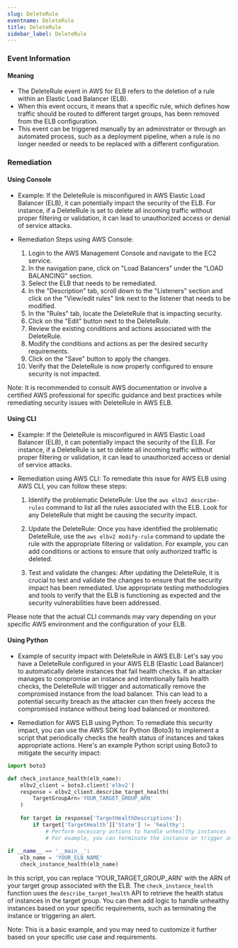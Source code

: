 ```yaml
--- 
slug: DeleteRule
eventname: DeleteRule
title: DeleteRule
sidebar_label: DeleteRule
---
```

                       
### Event Information

#### Meaning

- The DeleteRule event in AWS for ELB refers to the deletion of a rule within an Elastic Load Balancer (ELB).
- When this event occurs, it means that a specific rule, which defines how traffic should be routed to different target groups, has been removed from the ELB configuration.
- This event can be triggered manually by an administrator or through an automated process, such as a deployment pipeline, when a rule is no longer needed or needs to be replaced with a different configuration.

### Remediation

#### Using Console

- Example: If the DeleteRule is misconfigured in AWS Elastic Load Balancer (ELB), it can potentially impact the security of the ELB. For instance, if a DeleteRule is set to delete all incoming traffic without proper filtering or validation, it can lead to unauthorized access or denial of service attacks.

- Remediation Steps using AWS Console:
  1. Login to the AWS Management Console and navigate to the EC2 service.
  2. In the navigation pane, click on "Load Balancers" under the "LOAD BALANCING" section.
  3. Select the ELB that needs to be remediated.
  4. In the "Description" tab, scroll down to the "Listeners" section and click on the "View/edit rules" link next to the listener that needs to be modified.
  5. In the "Rules" tab, locate the DeleteRule that is impacting security.
  6. Click on the "Edit" button next to the DeleteRule.
  7. Review the existing conditions and actions associated with the DeleteRule.
  8. Modify the conditions and actions as per the desired security requirements.
  9. Click on the "Save" button to apply the changes.
  10. Verify that the DeleteRule is now properly configured to ensure security is not impacted.

Note: It is recommended to consult AWS documentation or involve a certified AWS professional for specific guidance and best practices while remediating security issues with DeleteRule in AWS ELB.

#### Using CLI

- Example: If the DeleteRule is misconfigured in AWS Elastic Load Balancer (ELB), it can potentially impact the security of the ELB. For instance, if a DeleteRule is set to delete all incoming traffic without proper filtering or validation, it can lead to unauthorized access or denial of service attacks.

- Remediation using AWS CLI: To remediate this issue for AWS ELB using AWS CLI, you can follow these steps:

  1. Identify the problematic DeleteRule: Use the `aws elbv2 describe-rules` command to list all the rules associated with the ELB. Look for any DeleteRule that might be causing the security impact.

  2. Update the DeleteRule: Once you have identified the problematic DeleteRule, use the `aws elbv2 modify-rule` command to update the rule with the appropriate filtering or validation. For example, you can add conditions or actions to ensure that only authorized traffic is deleted.

  3. Test and validate the changes: After updating the DeleteRule, it is crucial to test and validate the changes to ensure that the security impact has been remediated. Use appropriate testing methodologies and tools to verify that the ELB is functioning as expected and the security vulnerabilities have been addressed.

Please note that the actual CLI commands may vary depending on your specific AWS environment and the configuration of your ELB.

#### Using Python

- Example of security impact with DeleteRule in AWS ELB: Let's say you have a DeleteRule configured in your AWS ELB (Elastic Load Balancer) to automatically delete instances that fail health checks. If an attacker manages to compromise an instance and intentionally fails health checks, the DeleteRule will trigger and automatically remove the compromised instance from the load balancer. This can lead to a potential security breach as the attacker can then freely access the compromised instance without being load balanced or monitored.

- Remediation for AWS ELB using Python: To remediate this security impact, you can use the AWS SDK for Python (Boto3) to implement a script that periodically checks the health status of instances and takes appropriate actions. Here's an example Python script using Boto3 to mitigate the security impact:

```python
import boto3

def check_instance_health(elb_name):
    elbv2_client = boto3.client('elbv2')
    response = elbv2_client.describe_target_health(
        TargetGroupArn='YOUR_TARGET_GROUP_ARN'
    )
    
    for target in response['TargetHealthDescriptions']:
        if target['TargetHealth']['State'] != 'healthy':
            # Perform necessary actions to handle unhealthy instances
            # For example, you can terminate the instance or trigger an alert
    
if __name__ == '__main__':
    elb_name = 'YOUR_ELB_NAME'
    check_instance_health(elb_name)
```

In this script, you can replace 'YOUR_TARGET_GROUP_ARN' with the ARN of your target group associated with the ELB. The `check_instance_health` function uses the `describe_target_health` API to retrieve the health status of instances in the target group. You can then add logic to handle unhealthy instances based on your specific requirements, such as terminating the instance or triggering an alert.

Note: This is a basic example, and you may need to customize it further based on your specific use case and requirements.


 